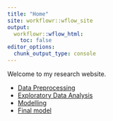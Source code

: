 ```yaml
---
title: "Home"
site: workflowr::wflow_site
output:
  workflowr::wflow_html:
    toc: false
editor_options:
  chunk_output_type: console
---
```


Welcome to my research website.

* [Data Preprocessing](data-preprocessing.html)
* [Exploratory Data Analysis](exploratory-data-analysis.html)
* [Modelling](modelling.html)
* [Final model](final-model.html)
